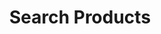 ---
title: "Search Products"
description: "How to Search Products in the Spree Commerce open-source eCommerce dashboard"
---